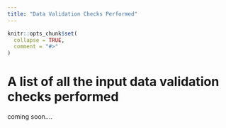 ```yaml
---
title: "Data Validation Checks Performed"
---
```


```r
knitr::opts_chunk$set(
  collapse = TRUE,
  comment = "#>"
)
```

# A list of all the input data validation checks performed
coming soon....

